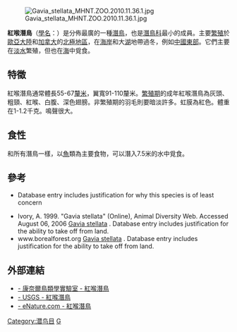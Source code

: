 {{speciesbox
| name = 红喉潜鸟
| status = LC
| status_system = iucn3.1
| status_ref = <ref>{{IUCN|id=22697829|title=''Gavia stellata'' |assessors=[[BirdLife_International|BirdLife International]]|version=2019.2 |year=2018 |accessdate=07 August 2018}}</ref>
| image = Gavia Stellata Ölfusá 20090606.jpg
| image_width = 270px
| image_caption = 處於繁殖羽的成鳥與幼鳥，攝於[[冰島|冰島]]
| genus = Gavia
| species = stellata
| authority = ([[艾瑞克·彭托皮丹|Pontoppidan]], 1763)
}}
[[File:Gavia_stellata_MHNT.ZOO.2010.11.36.1.jpg|thumb]]

'''紅喉潛鳥'''（[[學名|學名]]：''{{lang|la|Gavia stellata}}''）是分佈最廣的一種[[潜鸟属|潛鳥]]，也是[[潛鳥科|潛鳥科]]最小的成員。主要[[繁殖|繁殖]]於[[歐亞大陸|歐亞大陸]]和[[加拿大|加拿大]]的[[北極地區|北極地區]]，在[[海岸|海岸]]和大[[湖|湖]]地帶過冬，例如[[中國東部|中國東部]]。它們主要在[[淡水|淡水]]繁殖，但也在[[海|海]]中覓食。

== 特徵 ==
紅喉潛鳥通常體長55-67[[釐米|釐米]]，翼寬91-110釐米。[[繁殖期|繁殖期]]的成年紅喉潛鳥為灰頭、粗頸、紅喉、白腹、深色翅膀。非繁殖期的羽毛則要暗淡許多。虹膜為紅色。體重在1-1.2千克。鳴聲很大。

== 食性 ==
和所有潛鳥一樣，以[[魚|魚]]類為主要食物，可以潛入7.5米的水中覓食。

== 參考 ==
{{reflist}}
* {{IUCN2006|assessors=BirdLife International|year=2004|id=49671|title=Gavia stellata|downloaded=09 May 2006}} Database entry includes justification for why this species is of least concern
* Ivory, A. 1999. "Gavia stellata" (Online), Animal Diversity Web. Accessed August 06, 2006  [http://animaldiversity.ummz.umich.edu/site/accounts/information/Gavia_stellata.html Gavia stellata] {{Wayback|url=http://animaldiversity.ummz.umich.edu/site/accounts/information/Gavia_stellata.html |date=20130520170158 }}. Database entry includes justification for the ability to take off from land.
* www.borealforest.org [http://www.borealforest.org/world/birds/red_throated_diver.htm Gavia stellata] {{Wayback|url=http://www.borealforest.org/world/birds/red_throated_diver.htm |date=20200806164214 }}. Database entry includes justification for the ability to take off from land.

== 外部連結 ==
{{commons|Gavia stellata}}
* [http://www.birds.cornell.edu/AllAboutBirds/BirdGuide/Red-throated_Loon.html - 康奈爾鳥類學實驗室 - 紅喉潛鳥] {{Wayback|url=http://www.birds.cornell.edu/AllAboutBirds/BirdGuide/Red-throated_Loon.html |date=20090322214831 }}
* [http://www.mbr-pwrc.usgs.gov/id/framlst/i0110id.html - USGS - 紅喉潛鳥] {{Wayback|url=http://www.mbr-pwrc.usgs.gov/id/framlst/i0110id.html |date=20181216073928 }}
* [https://web.archive.org/web/20070714183226/http://enature.com/fieldguides/detail.asp?recnum=BD0134 - eNature.com - 紅喉潛鳥]

{{Authority control}}
{{Taxonbar|from=Q26691}}

[[Category:潜鸟目|Category:潜鸟目]]
[[Category:1763年描述的鸟类|G]]